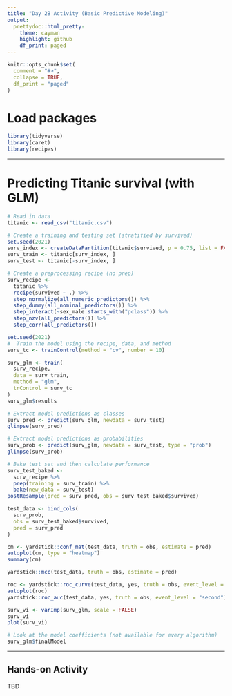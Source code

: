 ```yaml
---
title: "Day 2B Activity (Basic Predictive Modeling)"
output:
  prettydoc::html_pretty:
    theme: cayman
    highlight: github
    df_print: paged
---
```


```r
knitr::opts_chunk$set(
  comment = "#>",
  collapse = TRUE,
  df_print = "paged"
)
```

# Load packages

```r
library(tidyverse)
library(caret)
library(recipes)
```

---

# Predicting Titanic survival (with GLM)

```r
# Read in data
titanic <- read_csv("titanic.csv")

# Create a training and testing set (stratified by survived)
set.seed(2021)
surv_index <- createDataPartition(titanic$survived, p = 0.75, list = FALSE)
surv_train <- titanic[surv_index, ]
surv_test <- titanic[-surv_index, ]
```

```r
# Create a preprocessing recipe (no prep)
surv_recipe <- 
  titanic %>% 
  recipe(survived ~ .) %>% 
  step_normalize(all_numeric_predictors()) %>% 
  step_dummy(all_nominal_predictors()) %>% 
  step_interact(~sex_male:starts_with("pclass")) %>% 
  step_nzv(all_predictors()) %>% 
  step_corr(all_predictors())
```

```r
set.seed(2021)
#  Train the model using the recipe, data, and method
surv_tc <- trainControl(method = "cv", number = 10)

surv_glm <- train(
  surv_recipe, 
  data = surv_train,
  method = "glm",
  trControl = surv_tc
)
surv_glm$results
```

```r
# Extract model predictions as classes
surv_pred <- predict(surv_glm, newdata = surv_test)
glimpse(surv_pred)
```

```r
# Extract model predictions as probabilities
surv_prob <- predict(surv_glm, newdata = surv_test, type = "prob")
glimpse(surv_prob)
```


```r
# Bake test set and then calculate performance
surv_test_baked <- 
  surv_recipe %>% 
  prep(training = surv_train) %>% 
  bake(new_data = surv_test)
postResample(pred = surv_pred, obs = surv_test_baked$survived)
```

```r
test_data <- bind_cols(
  surv_prob, 
  obs = surv_test_baked$survived, 
  pred = surv_pred
)

cm <- yardstick::conf_mat(test_data, truth = obs, estimate = pred)
autoplot(cm, type = "heatmap")
summary(cm)

yardstick::mcc(test_data, truth = obs, estimate = pred)
```

```r
roc <- yardstick::roc_curve(test_data, yes, truth = obs, event_level = "second")
autoplot(roc)
yardstick::roc_auc(test_data, yes, truth = obs, event_level = "second")
```


```r
surv_vi <- varImp(surv_glm, scale = FALSE)
surv_vi
plot(surv_vi)
```

```r
# Look at the model coefficients (not available for every algorithm)
surv_glm$finalModel
```

---

## Hands-on Activity

TBD